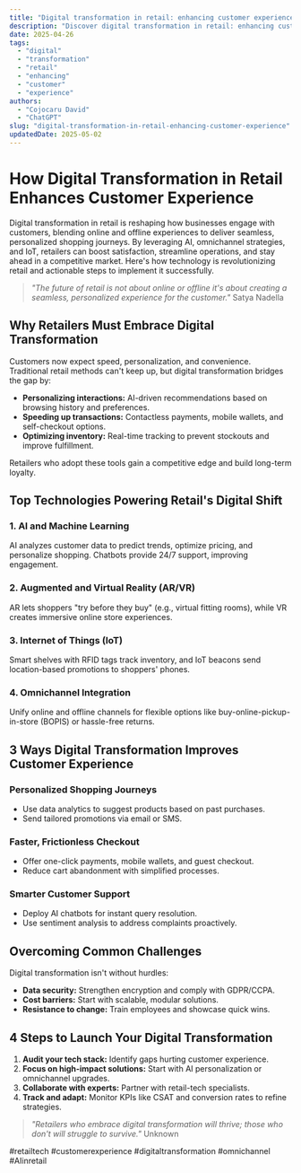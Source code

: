 ```yaml
---
title: "Digital transformation in retail: enhancing customer experience"
description: "Discover digital transformation in retail: enhancing customer experience with this in-depth guide, providing actionable insights and practical tips to boost your knowledge and results."
date: 2025-04-26
tags:
  - "digital"
  - "transformation"
  - "retail"
  - "enhancing"
  - "customer"
  - "experience"
authors:
  - "Cojocaru David"
  - "ChatGPT"
slug: "digital-transformation-in-retail-enhancing-customer-experience"
updatedDate: 2025-05-02
---
```


# How Digital Transformation in Retail Enhances Customer Experience  

Digital transformation in retail is reshaping how businesses engage with customers, blending online and offline experiences to deliver seamless, personalized shopping journeys. By leveraging AI, omnichannel strategies, and IoT, retailers can boost satisfaction, streamline operations, and stay ahead in a competitive market. Here's how technology is revolutionizing retail and actionable steps to implement it successfully.  

> *"The future of retail is not about online or offline it's about creating a seamless, personalized experience for the customer."*   Satya Nadella  

## Why Retailers Must Embrace Digital Transformation  

Customers now expect speed, personalization, and convenience. Traditional retail methods can't keep up, but digital transformation bridges the gap by:  

- **Personalizing interactions:** AI-driven recommendations based on browsing history and preferences.  
- **Speeding up transactions:** Contactless payments, mobile wallets, and self-checkout options.  
- **Optimizing inventory:** Real-time tracking to prevent stockouts and improve fulfillment.  

Retailers who adopt these tools gain a competitive edge and build long-term loyalty.  

## Top Technologies Powering Retail's Digital Shift  

### 1. AI and Machine Learning  
AI analyzes customer data to predict trends, optimize pricing, and personalize shopping. Chatbots provide 24/7 support, improving engagement.  

### 2. Augmented and Virtual Reality (AR/VR)  
AR lets shoppers "try before they buy" (e.g., virtual fitting rooms), while VR creates immersive online store experiences.  

### 3. Internet of Things (IoT)  
Smart shelves with RFID tags track inventory, and IoT beacons send location-based promotions to shoppers' phones.  

### 4. Omnichannel Integration  
Unify online and offline channels for flexible options like buy-online-pickup-in-store (BOPIS) or hassle-free returns.  

## 3 Ways Digital Transformation Improves Customer Experience  

### Personalized Shopping Journeys  
- Use data analytics to suggest products based on past purchases.  
- Send tailored promotions via email or SMS.  

### Faster, Frictionless Checkout  
- Offer one-click payments, mobile wallets, and guest checkout.  
- Reduce cart abandonment with simplified processes.  

### Smarter Customer Support  
- Deploy AI chatbots for instant query resolution.  
- Use sentiment analysis to address complaints proactively.  

## Overcoming Common Challenges  

Digital transformation isn't without hurdles:  

- **Data security:** Strengthen encryption and comply with GDPR/CCPA.  
- **Cost barriers:** Start with scalable, modular solutions.  
- **Resistance to change:** Train employees and showcase quick wins.  

## 4 Steps to Launch Your Digital Transformation  

1. **Audit your tech stack:** Identify gaps hurting customer experience.  
2. **Focus on high-impact solutions:** Start with AI personalization or omnichannel upgrades.  
3. **Collaborate with experts:** Partner with retail-tech specialists.  
4. **Track and adapt:** Monitor KPIs like CSAT and conversion rates to refine strategies.  

> *"Retailers who embrace digital transformation will thrive; those who don't will struggle to survive."*   Unknown  

#retailtech #customerexperience #digitaltransformation #omnichannel #AIinretail